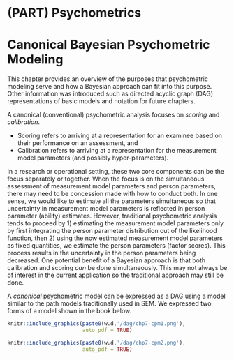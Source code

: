 # (PART) Psychometrics {-}

# Canonical Bayesian Psychometric Modeling

This chapter provides an overview of the purposes that psychometric modeling serve and how a Bayesian approach can fit into this purpose.
Other information was introduced such as directed acyclic graph (DAG) representations of basic models and notation for future chapters.

A canonical (conventional) psychometric analysis focuses on *scoring* and *calibration*.

* Scoring refers to arriving at a representation for an examinee based on their performance on an assessment, and
* Calibration refers to arriving at a representation for the measurement model parameters (and possibly hyper-parameters).

In a research or operational setting, these two core components can be the focus separately or together.
When the focus is on the simultaneous assessment of measurement model parameters and person parameters, there may need to be concession made with how to conduct both.
In one sense, we would like to estimate all the parameters simultaneous so that uncertainty in measurement model parameters is reflected in person parameter (ability) estimates.
However, traditional psychometric analysis tends to proceed by 1) estimating the measurement model parameters only by first integrating the person parameter distribution out of the likelihood function, then 2) using the now estimated measurement model parameters as fixed quantities, we estimate the person parameters (factor scores).
This process results in the uncertainty in the person parameters being decreased.
One potential benefit of a Bayesian approach is that both calibration and scoring *can* be done simultaneously. This may not always be of interest in the current application so the traditional approach may still be done.

A *canonical* psychometric model can be expressed as a DAG using a model similar to the path models traditionally used in SEM.
We expressed two forms of a model shown in the book below.


```r
knitr::include_graphics(paste0(w.d,'/dag/chp7-cpm1.png'),
                        auto_pdf = TRUE)
```


```r
knitr::include_graphics(paste0(w.d,'/dag/chp7-cpm2.png'),
                        auto_pdf = TRUE)
```
